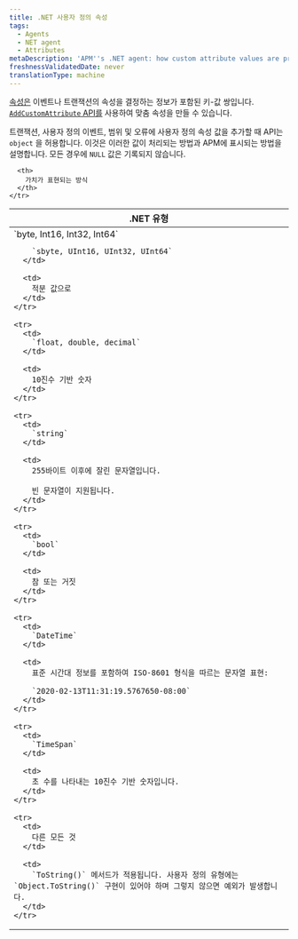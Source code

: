 ```yaml
---
title: .NET 사용자 정의 속성
tags:
  - Agents
  - NET agent
  - Attributes
metaDescription: 'APM''s .NET agent: how custom attribute values are processed and how they will appear in APM.'
freshnessValidatedDate: never
translationType: machine
---
```


[속성은](/docs/features/agent-attributes) 이벤트나 트랜잭션의 속성을 결정하는 정보가 포함된 키-값 쌍입니다. [`AddCustomAttribute` API를](/docs/agents/net-agent/net-agent-api/itransaction/#addcustomattribute) 사용하여 맞춤 속성을 만들 수 있습니다.

트랜잭션, 사용자 정의 이벤트, 범위 및 오류에 사용자 정의 속성 값을 추가할 때 API는 `object` 을 허용합니다. 이것은 이러한 값이 처리되는 방법과 APM에 표시되는 방법을 설명합니다. 모든 경우에 `NULL` 값은 기록되지 않습니다.

<table>
  <thead>
    <tr>
      <th>
        .NET 유형
      </th>

      <th>
        가치가 표현되는 방식
      </th>
    </tr>
  </thead>

  <tbody>
    <tr>
      <td>
        `byte, Int16, Int32, Int64`

        `sbyte, UInt16, UInt32, UInt64`
      </td>

      <td>
        적분 값으로
      </td>
    </tr>

    <tr>
      <td>
        `float, double, decimal`
      </td>

      <td>
        10진수 기반 숫자
      </td>
    </tr>

    <tr>
      <td>
        `string`
      </td>

      <td>
        255바이트 이후에 잘린 문자열입니다.

        빈 문자열이 지원됩니다.
      </td>
    </tr>

    <tr>
      <td>
        `bool`
      </td>

      <td>
        참 또는 거짓
      </td>
    </tr>

    <tr>
      <td>
        `DateTime`
      </td>

      <td>
        표준 시간대 정보를 포함하여 ISO-8601 형식을 따르는 문자열 표현:

        `2020-02-13T11:31:19.5767650-08:00`
      </td>
    </tr>

    <tr>
      <td>
        `TimeSpan`
      </td>

      <td>
        초 수를 나타내는 10진수 기반 숫자입니다.
      </td>
    </tr>

    <tr>
      <td>
        다른 모든 것
      </td>

      <td>
        `ToString()` 메서드가 적용됩니다. 사용자 정의 유형에는 `Object.ToString()` 구현이 있어야 하며 그렇지 않으면 예외가 발생합니다.
      </td>
    </tr>
  </tbody>
</table>